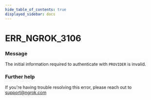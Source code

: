 ```yaml
---
hide_table_of_contents: true
displayed_sidebar: docs
---
```



# ERR_NGROK_3106

### Message

The initial information required to authenticate with `PROVIDER` is invalid.

<ErrorDetails error="err_ngrok_3106" />

### Further help

If you're having trouble resolving this error, please reach out to [support@ngrok.com](mailto:support@ngrok.com?subject=Help%20with%20ERR_NGROK_3106)

